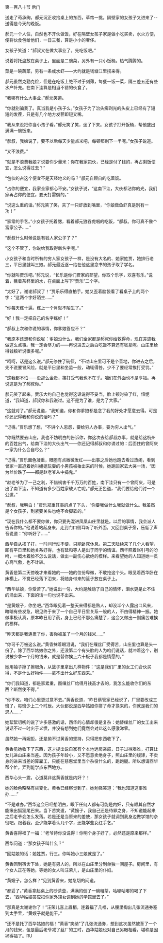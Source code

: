 

第一百八十节 后门

送走了苟承绚，郝元沉正收拾桌上的东西，草帘一挑，隔壁家的女孩子又进来了--送得是今天的晚饭。

郝元一个人住，自然也不开伙做饭，好在隔壁女孩子家是做小吃买卖，水火方便，便将伙食包给他们，一日三餐，算是小小的奢侈。

女孩子笑道：“郝叔又在做大事业了。先吃饭吧。”

说着将托盘放在桌子上，里面是二碗菜，另外有一只小饭桶。热气腾腾的。

菜是一碗蔬菜，另有一条咸水虾――大约就是钱塘江里捞来得。

郝元虽然克勤克俭，但是在吃饭上绝不过于刻薄，每餐一饭一菜，隔三差五还有些水产补充。在南下洼算是相当不错的伙食了。

“我哪有什么大事业，”郝元笑道。

“你就别骗我了。真当我是小孩子么。”女孩子为了治头癣剃光的头皮上已经有了短短的发茬，只是有几个地方发茬即短又稀。

“我从来没把你当小孩子看。”郝元笑了笑，坐了下来。女孩子打开饭桶，帮他盛出满满一碗饭来。

“郝叔，我娘说了，要不以后每天少量点米吧，每顿都剩下一半呢。”女孩子说道。

“又不浪费。”

“就是不浪费我娘才说要你少量米：你在我家包伙，已经是付了钱的，再占剩饭便宜，怎么说得过去？”

“包伙的占这个便宜不是天经地义的吗？”郝元自顾自的吃着饭。

“占你的便宜，我家全家都心不安。”女孩子说，“这南下洼，大伙都沾你的光，我们家再占你的便宜，要天打雷劈的。”

“说这么重的话。”郝元笑了笑，夹了一只虾放到嘴里，“你娘做鱼虾真是别有一功！”

“家常的手艺。”小女孩子托着腮，看着郝元狼吞虎咽的吃饭，“郝叔。你可真不像个富家公子……”

“郝叔什么时候说是有钱人家公子了？”

“这个不管了，你说给我取得新名字呢。”

小女孩子和当时所有的穷人家女孩子一样，是没有大名的、她家姓贾，她排行老三，平日里就叫三娘。郝元最近逐一给在他这里念书的孩子取了学名。

“你就叫贾乐吧。”郝元说，“长乐是你们贾家的郡望，你取个乐字，欢喜有乐。”说着，蘸着茶杯里的水，在桌面上写下“贾乐”二个字。

“太好了。谢谢郝叔了！”贾乐乐得直拍手。她又歪着脑袋看了看桌子上的两个字：“这两个字好陌生……”

“你每天练十遍。练上一个月就不陌生了。”

“好！我一定把自己的名字练好！”

“郝叔上次和你说的事情，你爹娘答应不？”

“我原本还想和你说呢：爹娘没什么，我们全家都是郝叔你给救得命，现在差遣我做这么点事。我一定会尽力的――再说进去之后白吃饭不算还有钱拿呢。山庄里给得钱粮听说很多呢。”

“呵呵，话是这么说。”郝元停住了碗筷，“不过山庄里可不是个善地，你进去之后，先不说要冒风险，就是平日里和坐监一般，动辄得咎，少不了要经常挨打受罚。”

“这我都不怕――没那么金贵，挨打受气我也不在乎。咱们在外面也不是享福。再说这是为了郝叔你。”

郝元笑了起来。贾乐大约自己也觉得这话说得不妥当，脸上顿时染了红，忸怩道，“我知道，郝叔你和我说过。这不是为了谁，是为了大家。”

“这就对了。”郝元说道，“我知道，你和你爹娘都是念了我的好处才愿意去得。可是你还记得我和你说的话吗？”

“记得。”贾乐想了想，“不讲个人恩怨，要给穷人办事，要为穷人出气。”

“你既然要去山庄，我也不妨明白的告诉你，你这次去给郝叔办事，就是给这杭州的百姓出气，给南下洼的大伙出气――你还记得郝叔和你讲过的：后面住的曾阿庆一家为什么会自尽么？”

“记得。”贾乐面色凝重，眼圈有点微微发红――出事之后她也跑去看过热闹，看到曾家一直追着她叫姐姐玩耍的小男孩被抬出来的时候，她跑回家去大哭一场，“因为丝价跌了――都是赵老爷从中捣鬼。”

“赵老爷为了一己之利，不惜祸害千千万万的百姓，南下洼只有一个曾阿庆，可是出了南下洼，不知道有多少百姓家破人亡呢。”郝元正色道，“我们要给他们讨一个公道。”

“郝叔，我明白！”贾乐郑重其事的点了下头，“你要我做什么我就做什么。我虽然是个女孩子，到紧要关头也绝不会脚软的。”

“现在我什么都不要你做，你只要先混进凤凰山庄里就是。以后的事情，我会派人告诉你的。”他说着站起身来，走到门口侧耳听了听外面，又回到桌子旁，压低了声音说道：“你听好了……”

西华自从挨了打，一时间行动不便，只能卧床休息。第二天陆续来了几个人看望，即有平日里和她关系好得，也有延和等人是出于同学的情谊。西华照着赵引弓的吩咐，一概木着脸不怎么说话，做出一副伤心欲绝的模样。来看望她的人知道她一贯心高气傲，也不计较。

黄香是第二天傍晚才来看她的――她的位份卑微，不敢抢这个头。眼见着西华卧在床榻上，不觉已经落下泪来，将随身带来的篮子放在桌子上。

“西华姑娘，你受苦了。”她说出一句，大约是触动了自己的情怀，泪水更是止不住的涌出来，下面的话一句也说不出来。

“是黄嫂子，你坐吧。”西华眼见着一整天来得都是熟人，却没半个人露出口风来，暗暗有些发急，眼见终于来了一个自己平日里关系一般的人，不由得精神一振。她做事极认真，原本昨日用了药，身上已经不那么痛楚了，这会又做出一副痛苦难挨的模样。

“昨天都是我连累了你，害你被革了一个月的钱米……”

“你可千万被这么说。”黄香抹着眼泪说，“我们在缫丝厂受得苦，山庄里也算是头一份了。除了西华姑娘你之外，还没第二个有头脸的人为咱们说话，就冲着这个，别说被少拿一个月的钱米，就是替你挨上六十板子我都是情愿的。”

她用袖子擦了擦眼角，从篮子里拿出几样物件：“这是我们厂里的女工们合伙买得，不是什么好物件――拿不出什么好东西来。”

“你们我知道，都是家累重，图缫丝厂给得月钱高才去的，我怎么能收你们的东西？断然使不得。”

“你不收，咱们心里更过意不去。”黄香说道，“昨日蔡管家已经说了，厂里要改成三班了，每班少上二个时辰。大伙都说是西华姑娘你拼了命才换来的，你就是我们的恩人……”

她絮絮叨叨的说了许多感激的话，西华的心情却很是复杂：她替缫丝厂的女工出来说话不过一时出于义愤，并没有想到她们竟然会对此这么感激涕零。

虽然她一再婉拒，还是拗不过黄香的坚持，只得把东西收下了。

黄香见她收下了东西，这才提出说自家有个本地远房亲戚，日子过得艰难，打算让女儿进山庄来当差。因为孩子年龄小，又不愿意卖绝身子，照山庄里的规矩，不卖身的进来当差的算雇工，只能在慈惠堂里当个杂役什么的，跑跑腿。所以想请西华帮个忙，弄到能学点东西地方。

西华心头一震，心道莫非这黄香就是内奸？！

她的脸色略略有些变化，黄香已经察觉到了。她勉强笑道：“我也知道这事难办……”

“不是难办。”西华这会已经想明白，眼下任何人都有可能是内奸，只有顺其自然才能揪出狐狸尾巴来。当下苦笑道，“黄嫂子，我自己还是待罪之身，不知道能起来之后老爷会怎么发落。若是还是当原来的差使，那女孩子就调到我身边做学馆的杂役吧。跟着我，至少能学着认几个字，还能学些女红手艺。”

黄香喜得福了一福：“老爷待你没说得！你明个身子好了，必然还是原来那样。”

西华问道：“那女孩子叫什么？”

“回姑娘的话：她姓贾，行三。你叫她小三娘就是了。”

黄香回到宿舍下处，她是有男人的，所以在山庄里分到单独一间屋子。房间里，有个女人正在等她。等她的女人叫汪荣儿，是山庄里的仆妇。

“黄嫂子，怎么样？”见到黄香来，她急切的问道。

“都妥了。”黄香拿起桌上的砂茶壶，满满的倒了一碗粗茶，咕嘟咕嘟的喝了下去，“西华姑娘答应把你家外甥女调到她的学馆里去了。”

“那真是太谢谢你了！”汪荣儿喜上眉梢，连着福了几福，从腰里掏出几张流通券塞到太手里，“黄嫂子就是能干。”

“还不是托了西华姑娘的福！”黄香“笑纳”了几张流通券，想到这次虽然被革了一个月的钱米，但是最后老爷减了丝厂的工时，西华姑娘也对自己另眼相看，堪称是因祸得福了。RU


